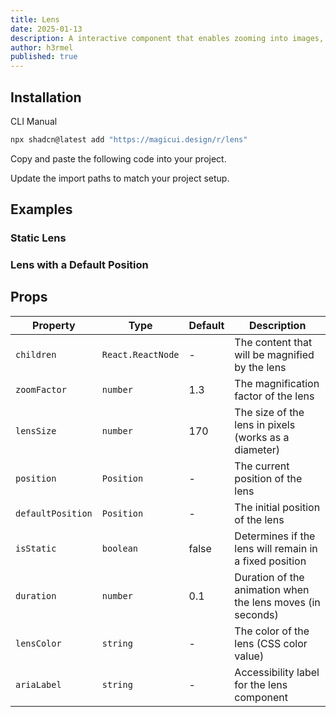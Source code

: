 ```yaml
---
title: Lens
date: 2025-01-13
description: A interactive component that enables zooming into images, videos and other elements.
author: h3rmel
published: true
---
```


<ComponentPreview name="lens-demo" />

## Installation

<Tabs defaultValue="cli">

<TabsList>
  <TabsTrigger value="cli">CLI</TabsTrigger>
  <TabsTrigger value="manual">Manual</TabsTrigger>
</TabsList>
<TabsContent value="cli">

```bash
npx shadcn@latest add "https://magicui.design/r/lens"
```

</TabsContent>

<TabsContent value="manual">

<Steps>

<Step>Copy and paste the following code into your project.</Step>

<ComponentSource name="lens" />

<Step>Update the import paths to match your project setup.</Step>

</Steps>

</TabsContent>

</Tabs>

## Examples

### Static Lens

<ComponentPreview name="lens-demo-2" />

### Lens with a Default Position

<ComponentPreview name="lens-demo-3" />

## Props

| Property          | Type              | Default | Description                                                |
| ----------------- | ----------------- | ------- | ---------------------------------------------------------- |
| `children`        | `React.ReactNode` | -       | The content that will be magnified by the lens             |
| `zoomFactor`      | `number`          | 1.3     | The magnification factor of the lens                       |
| `lensSize`        | `number`          | 170     | The size of the lens in pixels (works as a diameter)       |
| `position`        | `Position`        | -       | The current position of the lens                           |
| `defaultPosition` | `Position`        | -       | The initial position of the lens                           |
| `isStatic`        | `boolean`         | false   | Determines if the lens will remain in a fixed position     |
| `duration`        | `number`          | 0.1     | Duration of the animation when the lens moves (in seconds) |
| `lensColor`       | `string`          | -       | The color of the lens (CSS color value)                    |
| `ariaLabel`       | `string`          | -       | Accessibility label for the lens component                 |
